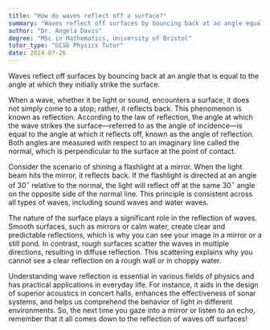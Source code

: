 ```yaml
---
title: "How do waves reflect off a surface?"
summary: "Waves reflect off surfaces by bouncing back at an angle equal to the angle of incidence."
author: "Dr. Angela Davis"
degree: "MSc in Mathematics, University of Bristol"
tutor_type: "GCSE Physics Tutor"
date: 2024-07-26
---
```


Waves reflect off surfaces by bouncing back at an angle that is equal to the angle at which they initially strike the surface.

When a wave, whether it be light or sound, encounters a surface, it does not simply come to a stop; rather, it reflects back. This phenomenon is known as reflection. According to the law of reflection, the angle at which the wave strikes the surface—referred to as the angle of incidence—is equal to the angle at which it reflects off, known as the angle of reflection. Both angles are measured with respect to an imaginary line called the normal, which is perpendicular to the surface at the point of contact.

Consider the scenario of shining a flashlight at a mirror. When the light beam hits the mirror, it reflects back. If the flashlight is directed at an angle of $30^\circ$ relative to the normal, the light will reflect off at the same $30^\circ$ angle on the opposite side of the normal line. This principle is consistent across all types of waves, including sound waves and water waves.

The nature of the surface plays a significant role in the reflection of waves. Smooth surfaces, such as mirrors or calm water, create clear and predictable reflections, which is why you can see your image in a mirror or a still pond. In contrast, rough surfaces scatter the waves in multiple directions, resulting in diffuse reflection. This scattering explains why you cannot see a clear reflection on a rough wall or in choppy water.

Understanding wave reflection is essential in various fields of physics and has practical applications in everyday life. For instance, it aids in the design of superior acoustics in concert halls, enhances the effectiveness of sonar systems, and helps us comprehend the behavior of light in different environments. So, the next time you gaze into a mirror or listen to an echo, remember that it all comes down to the reflection of waves off surfaces!
    